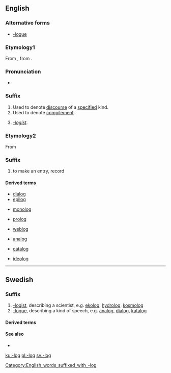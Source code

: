 ==English==

===Alternative forms===
* [[-logue]]

===Etymology1===
From {{etyl|fr|sort=logue}} {{term|-logue|lang=fr}}, from {{etyl|grc|sort=logue}} {{term|-λόγος|tr=-logos||one who speaks (in a certain manner)|lang=grc}}.

===Pronunciation===
* {{a|US}} {{enPR|/lɒɡ/}}

===Suffix===
{{en-suffix|plural|-logs|sort=log}}

# Used to denote [[discourse]] of a [[specify|specified]] kind.
# Used to denote [[compilement]].
# {{rare|sort=log}} ''[[-logist]]''.

===Etymology2===
From {{etyl|en}} {{term|log||to make an entry, record|lang=en}}

===Suffix===
# to make an entry, record

====Derived terms====
{{rel-top4|-discourse}}
* [[dialog]]
* [[epilog]]
{{rel-mid4}}
* [[monolog]]
{{rel-mid4}}
* [[prolog]]
{{rel-mid4}}
* [[weblog]]
{{rel-bottom}}
{{rel-top4|-compilation}}
* [[analog]]
{{rel-mid4}}
* [[catalog]]
{{rel-mid4}}
{{rel-mid4}}
{{rel-bottom}}
{{rel-top4|-logist}}
{{rel-mid4}}
* [[ideolog]]
{{rel-mid4}}
{{rel-mid4}}
{{rel-bottom}}

[[Category:English_words_suffixed_with_-log]]

----

==Swedish==

===Suffix===
{{head|sv|suffix|definite singular|-logen|indefinite plural|-loger|definite plural|-logerna|sort=log}}

# [[-logist]], describing a scientist, e.g. [[ekolog]], [[hydrolog]], [[kosmolog]]
# [[-logue]], describing a kind of speech, e.g. [[analog]], [[dialog]], [[katalog]]

====Derived terms====
{{suffixsee|sv}}

====See also====
* {{l|sv|-logi}}

[[ku:-log]]
[[pl:-log]]
[[sv:-log]]
